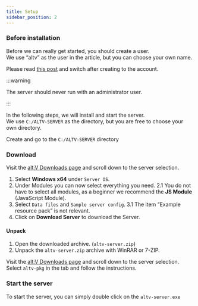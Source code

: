 ```yaml
---
title: Setup
sidebar_position: 2
---
```


### Before installation

Before we can really get started, you should create a user.  
We use “altv” as the user in the article, but you can choose your own name.

Please read [this post](https://learn.microsoft.com/en-us/answers/questions/1389054/how-do-i-set-up-user-accounts-and-manage-permissio) and switch after creating to the account.

:::warning

The server should never run with an administrator user.

:::

In the following steps, we will install and start the server.  
We use `C:/ALTV-SERVER` as the directory, but you are free to choose your own directory.

Create and go to the `C:/ALTV-SERVER` directory

### Download

<Tabs>
<TabItem value="yourself" label="Yourself">

Visit the [alt:V Downloads page](https://altv.mp/downloads/) and scroll down to the server selection.

1. Select **Windows x64** under `Server OS`.
2. Under Modules you can now select everything you need.
   2.1 You do not have to select all modules, as a beginner we recommend the **JS Module** (JavaScript Module).
3. Select `Data files` and `Sample server config`.
   3.1 The item “Example resource pack” is not relevant.
4. Click on **Download Server** to download the Server.

#### Unpack
1. Open the downloaded archive. (`altv-server.zip`)
2. Unpack the `altv-server.zip` archive with WinRAR or 7-ZIP.

</TabItem>
<TabItem value="altv-pkg" label="altv-pkg">

Visit the [alt:V Downloads page](https://altv.mp/downloads/) and scroll down to the server selection.
Select `altv-pkg` in the tab and follow the instructions.

</TabItem>
</Tabs>

### Start the server

To start the server, you can simply double click on the `altv-server.exe`